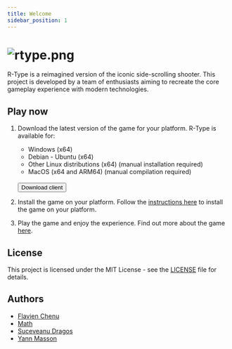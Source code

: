 ```yaml
---
title: Welcome
sidebar_position: 1
---
```



# ![rtype.png](./img/rtype.png)

R-Type is a reimagined version of the iconic side-scrolling shooter. This project is developed by a
team of enthusiasts aiming to recreate the core gameplay experience with modern technologies.

## Play now
1. Download the latest version of the game for your platform.
    R-Type is available for:
    - Windows (x64)
    - Debian - Ubuntu (x64)
    - Other Linux distributions (x64) (manual installation required)
    - MacOS (x64 and ARM64) (manual compilation required)
    <br />
    <Link to={"./download/client"}>
        <button className={"button button--md button--primary"}>Download client</button>
    </Link>

2. Install the game on your platform. Follow the [instructions here](./install) to install the game on your platform.

3. Play the game and enjoy the experience. Find out more about the game [here](./game).

## License

This project is licensed under the MIT License - see the [LICENSE](./LICENSE) file for details.

## Authors

- [Flavien Chenu](https://github.com/flavien-chenu)
- [Math](https://github.com/TekMath)
- [Suceveanu Dragos](https://github.com/sdragos1)
- [Yann Masson](https://github.com/Yann-Masson)
